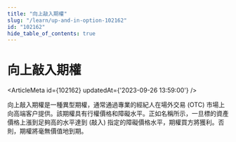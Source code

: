 ```yaml
---
title: "向上敲入期權"
slug: "/learn/up-and-in-option-102162"
id: "102162"
hide_table_of_contents: true
---
```



# 向上敲入期權

<ArticleMeta id={102162} updatedAt={'2023-09-26 13:59:00'} />
<div className='border-solid border-b border-t-0 my-4 border-[var(--ifm-color-gray-300)]' />

向上敲入期權是一種異型期權，通常通過專業的經紀人在場外交易 (OTC) 市場上向高端客户提供。該期權具有行權價格和障礙水平。正如名稱所示，一旦標的資產價格上漲到足夠高的水平達到 (敲入) 指定的障礙價格水平，期權買方將獲利。否則，期權將毫無價值地到期。

